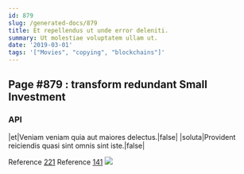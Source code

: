 ```yaml
---
id: 879
slug: /generated-docs/879
title: Et repellendus ut unde error deleniti.
summary: Ut molestiae voluptatem ullam ut.
date: '2019-03-01'
tags: '["Movies", "copying", "blockchains"]'
---
```


## Page #879 : transform redundant Small Investment
### API

|et|Veniam veniam quia aut maiores delectus.|false|
|soluta|Provident reiciendis quasi sint omnis sint iste.|false|

Reference [221](/221)
Reference [141](/141)
![](/assets/cats-5.jpg)


